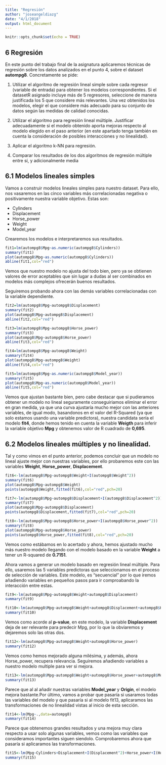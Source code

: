 ```yaml
---
title: "Regresión"
author: "joseangeldiazg"
date: "4/1/2018"
output: html_document
---
```


```r
knitr::opts_chunk$set(echo = TRUE)
```

## 6 Regresión

En este punto del trabajo final de la asignatura aplicaremos técnicas de regresión sobre los datos analizados en el punto 4, sobre el dataset **autompg8**. Concretamente se pide:

1. Utilizar el algoritmo de regresión lineal simple sobre cada regresor (variable de entrada) para obtener los modelos correspondientes. Si el datasetR asignado incluye más de 5 regresores, seleccione de manera justificada los 5 que considere más relevantes. Una vez obtenidos los modelos, elegir el que considere más adecuado para su conjunto de datos según las medidas de calidad conocidas.

2. Utilizar el algoritmo para regresión lineal múltiple. Justificar adecuadamente si el modelo obtenido aporta mejoras respecto al modelo elegido en el paso anterior (en este apartado tenga también en cuenta la consideración de posibles interacciones y no linealidad).

3. Aplicar el algoritmo k-NN para regresión.

4. Comparar los resultados de los dos algoritmos de regresión múltiple entre sí, y adicionalmente media


## 6.1 Modelos lineales simples

Vamos a construir modelos lineales simples para nuestro dataset. Para ello, nos vasaremos en las cinco variables más correlacionadas negativa o positivamente nuestra variable objetivo. Estas son:

- Cylinders
- Displacement
- Horse_power
- Weight
- Model_year

Crearemos los modelos e interpretaremos sus resultados. 

```r
fit1=lm(autompg8$Mpg~as.numeric(autompg8$Cylinders))
summary(fit1)
plot(autompg8$Mpg~as.numeric(autompg8$Cylinders))
abline(fit1,col="red") 
```

Vemos que nuestro modelo no ajusta del todo bien, pero ya se obtienen valores de error aceptables que sin lugar a dudas al ser combinados en modelos más complejos ofrecerán buenos resultados. 

Seguiremos probando ahora con las demás variables correlacionadas con la variable dependiente. 

```r
fit2=lm(autompg8$Mpg~autompg8$Displacement)
summary(fit2)
plot(autompg8$Mpg~autompg8$Displacement)
abline(fit2,col="red") 
```

```r
fit3=lm(autompg8$Mpg~autompg8$Horse_power)
summary(fit3)
plot(autompg8$Mpg~autompg8$Horse_power)
abline(fit3,col="red") 
```

```r
fit4=lm(autompg8$Mpg~autompg8$Weight)
summary(fit4)
plot(autompg8$Mpg~autompg8$Weight)
abline(fit4,col="red") 
```

```r
fit5=lm(autompg8$Mpg~as.numeric(autompg8$Model_year))
summary(fit5)
plot(autompg8$Mpg~as.numeric(autompg8$Model_year))
abline(fit5,col="red") 
```

Vemos que ajustan bastante bien, pero cabe destacar que si pudieramos obtener un modelo no lineal seguramente conseguiriamos eliminar el error en gran medida, ya que una curva ajustaría mucho mejor con las anteriores variables, de igual modo, basandonos en el valor del R-Squared (ya que solo estamos usando una variable predictora), nuestra candidata sería el modelo **fit4**, donde hemos tenido en cuenta la variable **Weigth** para inferir la variable objetivo **Mpg** y obtenemos valor de R cuadrado de **0,695**.



## 6.2 Modelos lineales múltiples y no linealidad. 

Tal y como vimos en el punto anterior, podemos concluir que un modelo no lineal ajuste mejor con nuestras variables, por ello probaremos este con las variables **Weight**, **Horse_power**, **Displacement**.

```r
fit6<-lm(autompg8$Mpg~autompg8$Weight+I(autompg8$Weight^2))
summary(fit6)
plot(autompg8$Mpg~autompg8$Weight)
points(autompg8$Weight,fitted(fit6),col="red",pch=20)
```


```r
fit7<-lm(autompg8$Mpg~autompg8$Displacement+I(autompg8$Displacement^2))
summary(fit7)
plot(autompg8$Mpg~autompg8$Displacement)
points(autompg8$Displacement,fitted(fit7),col="red",pch=20)
```


```r
fit8<-lm(autompg8$Mpg~autompg8$Horse_power+I(autompg8$Horse_power^2))
summary(fit8)
plot(autompg8$Mpg~autompg8$Horse_power)
points(autompg8$Horse_power,fitted(fit8),col="red",pch=20)
```

Vemos como estábamos en lo acertado y ahora, hemos ajustado mucho más nuestro modelo llegando con el modelo basado en la variable **Weight** a tener un R-squared de **0.7151**. 

Ahora vamos a generar un modelo basado en regresión lineal múltiple. Para ello, usaremos las 5 variables predictoras que seleccionamos en el proceso de selección de variables. Este modelo, es "secuencial" por lo que iremos añadiendo variables en pequeños pasos para ir comproabando la interacción entre estas. 


```r
fit9<-lm(autompg8$Mpg~autompg8$Weight+autompg8$Displacement)
summary(fit9)

fit10<-lm(autompg8$Mpg~autompg8$Weight+autompg8$Displacement+autompg8$Horse_power)
summary(fit10)
```

Vemos como acorde al **p-value**, en este modelo, la variable **Displacement** deja de ser relevante para predecir Mpg, por lo que la obviaremos y dejaremos solo las otras dos. 

```r
fit12<-lm(autompg8$Mpg~autompg8$Weight+autompg8$Horse_power)
summary(fit12)
```

Vemos como hemos mejorado alguna milésima, y además, ahora Horse_power, recupera relevancia. Seguiremos añadiendo variables a nuestro modelo multiple para ver si mejora. 

```r
fit13<-lm(autompg8$Mpg~autompg8$Weight+autompg8$Horse_power+autompg8$Model_year+autompg8$Origin)
summary(fit13)
```

Parece que al al añadir nuestras variables **Model_year** y **Origin**, el modelo mejora bastante.Por último, vamos a probar que pasaría si usaramos todas las variables del modelo y que pasaría si al modelo fit13, aplicaramos las transformaciones de no linealidad vistas al inicio de esta sección. 


```r
fit14<-lm(Mpg~.,data=autompg8)
summary(fit14)
```

Parece que obtenemos grandes resultados y una mejora muy clara respecto a usar solo algunas variables, vemos como las variables que consideramos importantes siguen siendolo. Comprobaremos ahora que pasaría si aplicaramos las transformaciones. 

```r
fit15<-lm(Mpg~Cylinders+Displacement+I(Displacement^2)+Horse_power+I(Horse_power^2)+Weight+I(Weight^2)+Model_year+Model_year,data=autompg8)
summary(fit15)
```